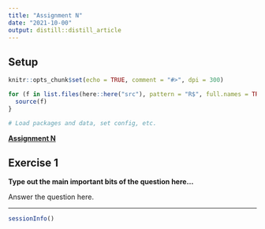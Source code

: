```yaml
---
title: "Assignment N"
date: "2021-10-00"
output: distill::distill_article
---
```


## Setup

```r
knitr::opts_chunk$set(echo = TRUE, comment = "#>", dpi = 300)

for (f in list.files(here::here("src"), pattern = "R$", full.names = TRUE)) {
  source(f)
}

# Load packages and data, set config, etc.
```

**[Assignment N](assignments/assignment-00.pdf)**

## Exercise 1

**Type out the main important bits of the question here...**

Answer the question here.


---

```r
sessionInfo()
```
